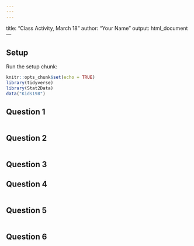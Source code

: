 ```yaml
---
---
---
```

title: "Class Activity, March 18"
author: "Your Name"
output: html_document
---

## Setup

Run the setup chunk:

```r
knitr::opts_chunk$set(echo = TRUE)
library(tidyverse)
library(Stat2Data)
data("Kids198")
```

## Question 1

```r

```

## Question 2

```r

```

## Question 3


## Question 4

```r

```

## Question 5

```r

```

## Question 6
